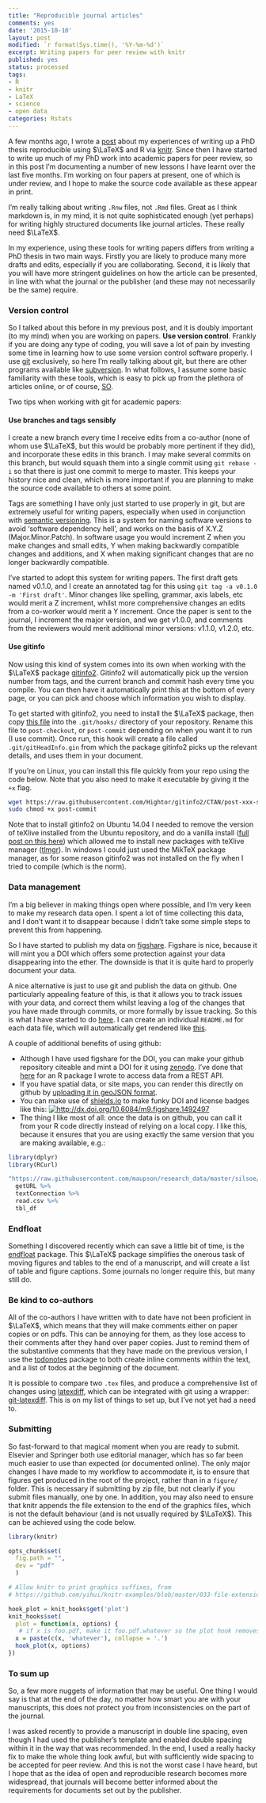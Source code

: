 ```yaml
---
title: "Reproducible journal articles"
comments: yes
date: '2015-10-10'
layout: post
modified: `r format(Sys.time(), '%Y-%m-%d')`
excerpt: Writing papers for peer review with knitr
published: yes
status: processed
tags:
- R
- knitr
- LaTeX
- science
- open data
categories: Rstats
---
```


A few months ago, I wrote a [post](../latex-phd/) about my experiences of writing up a PhD thesis reproducible using $\LaTeX$ and R via [knitr](http://yihui.name/knitr/).
Since then I have started to write up much of my PhD work into academic papers for peer review, so in this post I'm documenting a number of new lessons I have learnt over the last five months.
I'm working on four papers at present, one of which is under review, and I hope to make the source code available as these appear in print.

I'm really talking about writing `.Rnw` files, not `.Rmd` files.
Great as I think markdown is, in my mind, it is not quite sophisticated enough (yet perhaps) for writing highly structured documents like journal articles.
These really need $\LaTeX$.

In my experience, using these tools for writing papers differs from writing a PhD thesis in two main ways.
Firstly you are likely to produce many more drafts and edits, especially if you are collaborating.
Second, it is likely that you will have more stringent guidelines on how the article can be presented, in line with what the journal or the publisher (and these may not necessarily be the same) require.

### Version control

<!--[![https://xkcd.com/1296/](http://imgs.xkcd.com/comics/git_commit.png)](https://xkcd.com/1296/)-->


So I talked about  this before in my previous post, and it is doubly important (to my mind) when you are working on papers.
**Use version control**.
Frankly if you are doing any type of coding, you will save a lot of pain by investing some time in learning how to use some version control software properly.
I use [git](https://git-scm.com/) exclusively, so here I'm really talking about git, but there are other programs available like [subversion](https://subversion.apache.org/).
In what follows, I assume some basic familiarity with these tools, which is easy to pick up from the plethora of articles online, or of course, [SO](http://stackoverflow.com/).

Two tips when working with git for academic papers:

#### Use branches and tags sensibly

I create a new branch every time I receive edits from a co-author (none of whom use $\LaTeX$, but this would be probably more pertinent if they did), and incorporate these edits in this branch.
I may make several commits on this branch, but would squash them into a single commit using `git rebase -i` so that there is just one commit to merge to master.
This keeps your history nice and clean, which is more important if you are planning to make the source code available to others at some point.

Tags are something I have only just started to use properly in git, but are extremely useful for writing papers, especially when used in conjunction with [semantic versioning](http://semver.org/).
This is a system for naming software versions to avoid 'software dependency hell', and works on the basis of X.Y.Z (Major.Minor.Patch).
In software usage you would increment Z when you make changes and small edits, Y when making backwardly compatible changes and additions, and X when making significant changes that are no longer backwardly compatible.

I've started to adopt this system for writing papers.
The first draft gets named v0.1.0, and I create an annotated tag for this using `git tag -a v0.1.0 -m 'First draft'`.
Minor changes like spelling, grammar, axis labels, etc would merit a Z increment, whilst more comprehensive changes an edits from a co-worker would merit a Y increment.
Once the paper is sent to the journal, I increment the major version, and we get v1.0.0, and comments from the reviewers would merit additional minor versions: v1.1.0, v1.2.0, etc.

#### Use gitinfo

Now using this kind of system comes into its own when working with the $\LaTeX$ package [gitinfo2](https://www.ctan.org/pkg/gitinfo2).
Gitinfo2 will automatically pick up the version number from tags, and the current branch and commit hash every time you compile.
You can then have it automatically print this at the bottom of every page, or you can pick and choose which information you wish to display.

To get started with gitinfo2, you need to install the $\LaTeX$ package, then copy [this file](https://raw.githubusercontent.com/Hightor/gitinfo2/CTAN/post-xxx-sample.txt) into the `.git/hooks/` directory of your repository.
Rename this file to `post-checkout`, or `post-commit` depending on when you want it to run (I use commit).
Once run, this hook will create a file called `.git/gitHeadInfo.gin` from which the package gitinfo2 picks up the relevant details, and uses them in your document.

If you're on Linux, you can install this file quickly from your repo using the code below.
Note that you also need to make it executable by giving it the `+x` flag.

```sh
wget https://raw.githubusercontent.com/Hightor/gitinfo2/CTAN/post-xxx-sample.txt .git/hooks/post-commit
sudo chmod +x post-commit
```

Note that to install gitinfo2 on Ubuntu 14.04 I needed to remove the version of teXlive installed from the Ubuntu repository, and do a vanilla install ([full post on this here](http://tex.stackexchange.com/questions/1092/how-to-install-vanilla-texlive-on-debian-or-ubuntu)) 
which allowed me to install new packages with teXlive manager ([tlmgr](https://www.tug.org/texlive/tlmgr.html)).
In windows I could just used the MikTeX package manager, as for some reason gitinfo2 was not installed on the fly when I tried to compile (which is the norm).

### Data management

I'm a big believer in making things open where possible, and I'm very keen to make my research data open.
I spent a lot of time collecting this data, and I don't want it to disappear because I didn't take some simple steps to prevent this from happening.

So I have started to publish my data on [figshare](http://figshare.com/authors/Matthew_Upson/433648).
Figshare is nice, because it will mint you a DOI which offers some protection against your data disappearing into the ether.
The downside is that it is quite hard to properly document your data.

A nice alternative is just to use git and publish the data on github.
One particularly appealing feature of this, is that it allows you to track issues with your data, and correct them whilst leaving a log of the changes that you have made through commits, or more formally by issue tracking.
So this is what I have started to do [here](https://github.com/maupson/research_data).
I can create an individual `README.md` for each data file, which will automatically get rendered like [this](https://github.com/maupson/research_data/tree/master/silsoe/silsoe_coarse_root_agg).

A couple of additional benefits of using github:

* Although I have used figshare for the DOI, you can make your github repository citeable and mint a DOI for it using [zenodo](https://zenodo.org/account/settings/github/). I've done that [here](https://github.com/ivyleavedtoadflax/gapAPI) for an R package I wrote to access data from a REST API.
* If you have spatial data, or site maps, you can render this directly on github by [uploading it in geoJSON format](https://help.github.com/articles/mapping-geojson-files-on-github/).
* You can make use of [shields.io](http://shields.io/) to make funky DOI and license badges like this: [![http://dx.doi.org/10.6084/m9.figshare.1492497](http://img.shields.io/badge/DOI-dx.doi.org%2F10.6084%2Fm9.figshare.1492497-blue.svg)](http://dx.doi.org/10.6084/m9.figshare.1492497)
* The thing I like most of all: once the data is on github, you can call it from your R code directly instead of relying on a local copy. I like this, because it ensures that you are using exactly the same version that you are making available, e.g.:

```r
library(dplyr)
library(RCurl)

"https://raw.githubusercontent.com/maupson/research_data/master/silsoe/silsoe_soil_organic_carbon/silsoe_soil_organic_carbon.csv" %>%
  getURL %>%
  textConnection %>%
  read.csv %>%
  tbl_df

```

### Endfloat

Something I discovered recently which can save a little bit of time, is the [endfloat](https://www.ctan.org/pkg/endfloat) package.
This $\LaTeX$ package simplifies the onerous task of moving figures and tables to the end of a manuscript, and will create a list of table and figure captions.
Some journals no longer require this, but many still do.

### Be kind to co-authors

All of the co-authors I have written with to date have not been proficient in $\LaTeX$, which means that they will make comments either on paper copies or on pdfs. 
This can be annoying for them, as they lose access to their comments after they hand over paper copies.
Just to remind them of the substantive comments that they have made on the previous version, I use the [todonotes](https://www.ctan.org/pkg/todonotes) package to both create inline comments within the text, and a list of todos at the beginning of the document.

It is possible to compare two `.tex` files, and produce a comprehensive list of changes using [latexdiff](https://www.ctan.org/pkg/latexdiff), which can be integrated with git using a wrapper: [git-latexdiff](https://gitlab.com/git-latexdiff/git-latexdiff).
This is on my list of things to set up, but I've not yet had a need to.

### Submitting

So fast-forward to that magical moment when you are ready to submit.
Elsevier and Springer both use editorial manager, which has so far been much easier to use than expected (or documented online).
The only major changes I have made to my workflow to accommodate it, is to ensure that figures get produced in the root of the project, rather than in a `figure/` folder.
This is necessary if submitting by zip file, but not clearly if you submit files manually, one by one.
In addition, you may also need to ensure that knitr appends the file extension to the end of the graphics files, which is not the default behaviour (and is not usually required by $\LaTeX$).
This can be achieved using the code below.

```r
library(knitr)

opts_chunk$set(
  fig.path = "",
  dev = "pdf"
  )

# Allow knitr to print graphics suffixes, from
# https://github.com/yihui/knitr-examples/blob/master/033-file-extension.Rnw

hook_plot = knit_hooks$get('plot')
knit_hooks$set(
  plot = function(x, options) {
   # if x is foo.pdf, make it foo.pdf.whatever so the plot hook removes the extension internally
  x = paste(c(x, 'whatever'), collapse = '.')
  hook_plot(x, options)
})

```

### To sum up

So, a few more nuggets of information that may be useful.
One thing I would say is that at the end of the day, no matter how smart you are with your manuscripts, this does not protect you from inconsistencies on the part of the journal.

I was asked recently to provide a manuscript in double line spacing, even though I had used the publisher's template and enabled double spacing within it in the way that was recommended.
In the end, I used a really hacky fix to make the whole thing look awful, but with sufficiently wide spacing to be accepted for peer review.
And this is not the worst case I have heard, but I hope that as the idea of open and reproducible research becomes more widespread, that journals will become better informed about the requirements for documents set out by the publisher.

